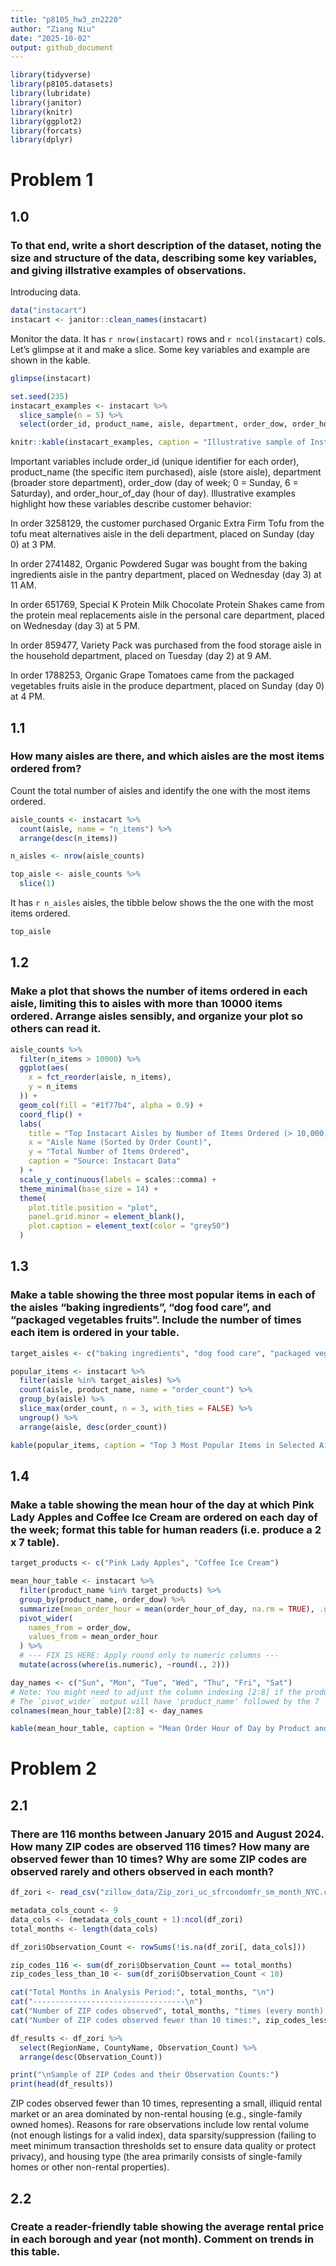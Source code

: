 ```yaml
---
title: "p8105_hw3_zn2220"
author: "Ziang Niu"
date: "2025-10-02"
output: github_document
---
```


```r
library(tidyverse)
library(p8105.datasets)
library(lubridate)
library(janitor)
library(knitr)
library(ggplot2)
library(forcats)
library(dplyr)
```

# Problem 1

## 1.0 

### To that end, write a short description of the dataset, noting the size and structure of the data, describing some key variables, and giving illstrative examples of observations.

Introducing data.

```r
data("instacart")
instacart <- janitor::clean_names(instacart)
```

Monitor the data. It has `r nrow(instacart)` rows and `r ncol(instacart)` cols. Let's glimpse at it and make a slice. Some key variables and example are shown in the kable. 

```r
glimpse(instacart)

set.seed(235)
instacart_examples <- instacart %>% 
  slice_sample(n = 5) %>% 
  select(order_id, product_name, aisle, department, order_dow, order_hour_of_day)

knitr::kable(instacart_examples, caption = "Illustrative sample of Instacart orders")
```

Important variables include order_id (unique identifier for each order), product_name (the specific item purchased), aisle (store aisle), department (broader store department), order_dow (day of week; 0 = Sunday, 6 = Saturday), and order_hour_of_day (hour of day).
Illustrative examples highlight how these variables describe customer behavior:

In order 3258129, the customer purchased Organic Extra Firm Tofu from the tofu meat alternatives aisle in the deli department, placed on Sunday (day 0) at 3 PM.

In order 2741482, Organic Powdered Sugar was bought from the baking ingredients aisle in the pantry department, placed on Wednesday (day 3) at 11 AM.

In order 651769, Special K Protein Milk Chocolate Protein Shakes came from the protein meal replacements aisle in the personal care department, placed on Wednesday (day 3) at 5 PM.

In order 859477, Variety Pack was purchased from the food storage aisle in the household department, placed on Tuesday (day 2) at 9 AM.

In order 1788253, Organic Grape Tomatoes came from the packaged vegetables fruits aisle in the produce department, placed on Sunday (day 0) at 4 PM.

## 1.1 

### How many aisles are there, and which aisles are the most items ordered from?

Count the total number of aisles and identify the one with the most items ordered.

```r
aisle_counts <- instacart %>%
  count(aisle, name = "n_items") %>%
  arrange(desc(n_items))

n_aisles <- nrow(aisle_counts)

top_aisle <- aisle_counts %>%
  slice(1)
```

It has `r n_aisles` aisles, the tibble below shows the the one with the most items ordered.

```r
top_aisle
```

## 1.2

### Make a plot that shows the number of items ordered in each aisle, limiting this to aisles with more than 10000 items ordered. Arrange aisles sensibly, and organize your plot so others can read it.

```r
aisle_counts %>%
  filter(n_items > 10000) %>%
  ggplot(aes(
    x = fct_reorder(aisle, n_items), 
    y = n_items
  )) +
  geom_col(fill = "#1f77b4", alpha = 0.9) +
  coord_flip() +
  labs(
    title = "Top Instacart Aisles by Number of Items Ordered (> 10,000)",
    x = "Aisle Name (Sorted by Order Count)",
    y = "Total Number of Items Ordered",
    caption = "Source: Instacart Data"
  ) +
  scale_y_continuous(labels = scales::comma) +
  theme_minimal(base_size = 14) +
  theme(
    plot.title.position = "plot",
    panel.grid.minor = element_blank(),
    plot.caption = element_text(color = "grey50")
  )
```

## 1.3

### Make a table showing the three most popular items in each of the aisles “baking ingredients”, “dog food care”, and “packaged vegetables fruits”. Include the number of times each item is ordered in your table.

```r
target_aisles <- c("baking ingredients", "dog food care", "packaged vegetables fruits")

popular_items <- instacart %>%
  filter(aisle %in% target_aisles) %>%
  count(aisle, product_name, name = "order_count") %>%
  group_by(aisle) %>%
  slice_max(order_count, n = 3, with_ties = FALSE) %>%
  ungroup() %>%
  arrange(aisle, desc(order_count))

kable(popular_items, caption = "Top 3 Most Popular Items in Selected Aisles")
```

## 1.4

### Make a table showing the mean hour of the day at which Pink Lady Apples and Coffee Ice Cream are ordered on each day of the week; format this table for human readers (i.e. produce a 2 x 7 table).

```r
target_products <- c("Pink Lady Apples", "Coffee Ice Cream")

mean_hour_table <- instacart %>%
  filter(product_name %in% target_products) %>%
  group_by(product_name, order_dow) %>%
  summarize(mean_order_hour = mean(order_hour_of_day, na.rm = TRUE), .groups = 'drop') %>%
  pivot_wider(
    names_from = order_dow,
    values_from = mean_order_hour
  ) %>%
  # --- FIX IS HERE: Apply round only to numeric columns ---
  mutate(across(where(is.numeric), ~round(., 2)))

day_names <- c("Sun", "Mon", "Tue", "Wed", "Thu", "Fri", "Sat")
# Note: You might need to adjust the column indexing [2:8] if the product_name column is implicitly kept as the first column.
# The `pivot_wider` output will have 'product_name' followed by the 7 'order_dow' columns.
colnames(mean_hour_table)[2:8] <- day_names

kable(mean_hour_table, caption = "Mean Order Hour of Day by Product and Day of Week")
```

# Problem 2

## 2.1

### There are 116 months between January 2015 and August 2024. How many ZIP codes are observed 116 times? How many are observed fewer than 10 times? Why are some ZIP codes are observed rarely and others observed in each month?

```r
df_zori <- read_csv("zillow_data/Zip_zori_uc_sfrcondomfr_sm_month_NYC.csv")

metadata_cols_count <- 9
data_cols <- (metadata_cols_count + 1):ncol(df_zori)
total_months <- length(data_cols)

df_zori$Observation_Count <- rowSums(!is.na(df_zori[, data_cols]))

zip_codes_116 <- sum(df_zori$Observation_Count == total_months)
zip_codes_less_than_10 <- sum(df_zori$Observation_Count < 10)

cat("Total Months in Analysis Period:", total_months, "\n")
cat("----------------------------------\n")
cat("Number of ZIP codes observed", total_months, "times (every month):", zip_codes_116, "\n")
cat("Number of ZIP codes observed fewer than 10 times:", zip_codes_less_than_10, "\n")

df_results <- df_zori %>% 
  select(RegionName, CountyName, Observation_Count) %>%
  arrange(desc(Observation_Count))

print("\nSample of ZIP Codes and their Observation Counts:")
print(head(df_results))
```

ZIP codes observed fewer than 10 times, representing a small, illiquid rental market or an area dominated by non-rental housing (e.g., single-family owned homes). Reasons for rare observations include low rental volume (not enough listings for a valid index), data sparsity/suppression (failing to meet minimum transaction thresholds set to ensure data quality or protect privacy), and housing type (the area primarily consists of single-family homes or other non-rental properties).

## 2.2

### Create a reader-friendly table showing the average rental price in each borough and year (not month). Comment on trends in this table.

```r

```